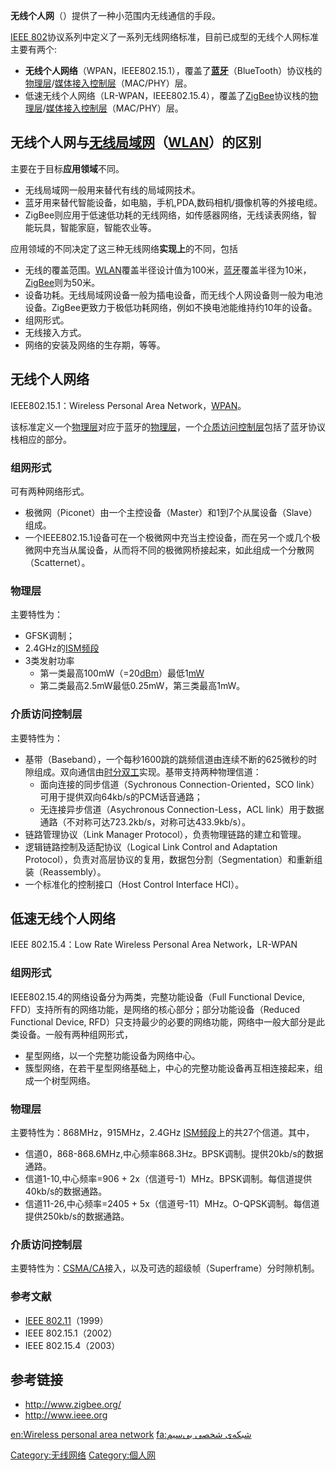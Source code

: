 {{區域網絡}}
{{noteTA
|T=zh-hans:无线个人网; zh-hant:無線個人網路;
}}
{{Selfref|“'''WPAN'''”重定向至此，您可能想寻找页面[[WP:AN|WP:AN]]。}}
'''无线个人网'''（{{lang-en|Wireless personal area network}}）提供了一种小范围内无线通信的手段。

[[IEEE_802|IEEE 802]]协议系列中定义了一系列无线网络标准，目前已成型的无线个人网标准主要有两个:
*'''无线个人网络'''（WPAN，IEEE802.15.1），覆盖了'''[[蓝牙|蓝牙]]'''（BlueTooth）协议栈的[[物理层|物理层]]/[[媒体接入控制层|媒体接入控制层]]（MAC/PHY）层。
*低速无线个人网络（LR-WPAN，IEEE802.15.4），覆盖了[[ZigBee|ZigBee]]协议栈的[[物理层|物理层]]/[[媒体接入控制层|媒体接入控制层]]（MAC/PHY）层。

==无线个人网与[[无线局域网|无线局域网]]（[[WLAN|WLAN]]）的区别==

主要在于目标'''应用领域'''不同。
*无线局域网一般用来替代有线的局域网技术。
*蓝牙用来替代智能设备，如电脑，手机,PDA,数码相机/摄像机等的外接电缆。
*ZigBee则应用于低速低功耗的无线网络，如传感器网络，无线读表网络，智能玩具，智能家庭，智能农业等。

应用领域的不同决定了这三种无线网络'''实现上'''的不同，包括
*无线的覆盖范围。[[WLAN|WLAN]]覆盖半径设计值为100米，[[蓝牙|蓝牙]]覆盖半径为10米，[[ZigBee|ZigBee]]则为50米。
*设备功耗。无线局域网设备一般为插电设备，而无线个人网设备则一般为电池设备。ZigBee更致力于极低功耗网络，例如不换电池能维持约10年的设备。
*组网形式。
*无线接入方式。
*网络的安装及网络的生存期，等等。

==无线个人网络==
IEEE802.15.1：Wireless Personal Area Network，[[WPAN|WPAN]]。

该标准定义一个[[物理层|物理层]]对应于蓝牙的[[物理层|物理层]]，一个[[介质访问控制|介质访问控制层]]包括了蓝牙协议栈相应的部分。

===组网形式===
可有两种网络形式。
*极微网（Piconet）由一个主控设备（Master）和1到7个从属设备（Slave）组成。
*一个IEEE802.15.1设备可在一个极微网中充当主控设备，而在另一个或几个极微网中充当从属设备，从而将不同的极微网桥接起来，如此组成一个分散网（Scatternet）。

===物理层===
主要特性为：
*GFSK调制；
*2.4GHz的[[ISM频段|ISM频段]]
*3类发射功率
**第一类最高100mW（=20[[分贝毫瓦|dBm]]）最低1[[毫瓦|mW]]
**第二类最高2.5mW最低0.25mW，第三类最高1mW。

===介质访问控制层===
主要特性为：
*基带（Baseband），一个每秒1600跳的跳频信道由连续不断的625微秒的时隙组成。双向通信由[[时分双工|时分双工]]实现。基带支持两种物理信道：
**面向连接的同步信道（Sychronous Connection-Oriented，SCO link）可用于提供双向64kb/s的PCM话音通路；
**无连接异步信道（Asychronous Connection-Less，ACL link）用于数据通路（不对称可达723.2kb/s，对称可达433.9kb/s）。
*链路管理协议（Link Manager Protocol），负责物理链路的建立和管理。
*逻辑链路控制及适配协议（Logical Link Control and Adaptation Protocol），负责对高层协议的复用，数据包分割（Segmentation）和重新组装（Reassembly）。
*一个标准化的控制接口（Host Control Interface HCI）。

==低速无线个人网络==
IEEE 802.15.4：Low Rate Wireless Personal Area Network，LR-WPAN

===组网形式===
IEEE802.15.4的网络设备分为两类，完整功能设备（Full Functional Device, FFD）支持所有的网络功能，是网络的核心部分；部分功能设备（Reduced Functional Device, RFD）只支持最少的必要的网络功能，网络中一般大部分是此类设备。一般有两种组网形式，
*星型网络，以一个完整功能设备为网络中心。
*簇型网络，在若干星型网络基础上，中心的完整功能设备再互相连接起来，组成一个树型网络。

===物理层===
主要特性为：868MHz，915MHz，2.4GHz [[ISM频段|ISM频段]]上的共27个信道。其中，
*信道0，868-868.6MHz,中心频率868.3Hz。BPSK调制。提供20kb/s的数据通路。
*信道1-10,中心频率=906 + 2x（信道号-1）MHz。BPSK调制。每信道提供40kb/s的数据通路。
*信道11-26,中心频率=2405 + 5x（信道号-11）MHz。O-QPSK调制。每信道提供250kb/s的数据通路。

===介质访问控制层===
主要特性为：[[CSMA/CA|CSMA/CA]]接入，以及可选的超级帧（Superframe）分时隙机制。

===参考文献===
*[[IEEE_802.11|IEEE 802.11]]（1999）
*IEEE 802.15.1（2002）
*IEEE 802.15.4（2003）

==参考链接==
* http://www.zigbee.org/ {{Wayback|url=http://www.zigbee.org/ |date=20210312100513 }}
* http://www.ieee.org {{Wayback|url=http://www.ieee.org/ |date=20180405001450 }}

[[Category:无线网络|Category:无线网络]]
[[Category:個人网|Category:個人网]]

[[en:Wireless_personal_area_network|en:Wireless personal area network]]
[[fa:شبکه‌ی_شخصی_بی‌سیم|fa:شبکه‌ی شخصی بی‌سیم]]